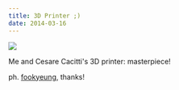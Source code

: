 ```yaml
---
title: 3D Printer ;)
date: 2014-03-16
---
```

![](../assets/tumblr_n2jsfddVmW1rtrho6o1_1280.jpg)

Me and Cesare Cacitti's 3D printer: masterpiece!

ph. <a href="http://fookyeung.com/">fookyeung</a>, thanks!
